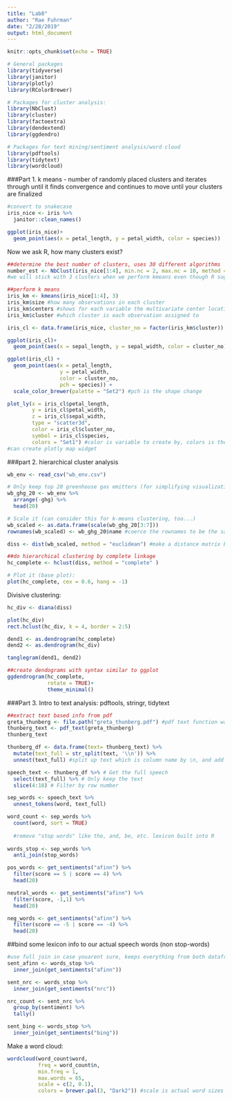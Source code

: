 ```yaml
---
title: "Lab8"
author: "Rae Fuhrman"
date: "2/28/2019"
output: html_document
---
```


```r
knitr::opts_chunk$set(echo = TRUE)
```

```r
# General packages
library(tidyverse)
library(janitor)
library(plotly)
library(RColorBrewer)

# Packages for cluster analysis:
library(NbClust)
library(cluster)
library(factoextra)
library(dendextend)
library(ggdendro)

# Packages for text mining/sentiment analysis/word cloud
library(pdftools)
library(tidytext)
library(wordcloud)

```

###Part 1. k means - number of randomly placed clusters and iterates through until it finds convergence and continues to move until your clusters are finalized

```r

#convert to snakecase
iris_nice <- iris %>% 
  janitor::clean_names()

ggplot(iris_nice)+
  geom_point(aes(x = petal_length, y = petal_width, color = species))

```

Now we ask R, how many clusters exist? 

```r

##determine the best number of clusters, uses 30 different algorithms 
number_est <- NbClust(iris_nice[1:4], min.nc = 2, max.nc = 10, method = "kmeans")
#we will stick with 3 clusters when we perform kmeans even though R suggests 2 conceptually we see 3, must # of specify groups first before kmeans

##perform k means
iris_km <- kmeans(iris_nice[1:4], 3)
iris_km$size #how many observations in each cluster
iris_km$centers #shows for each variable the multivariate center location with each cluster
iris_km$cluster #which cluster is each observation assigned to

iris_cl <- data.frame(iris_nice, cluster_no = factor(iris_km$cluster)) #take the info about clustering into dataframe with original data to make it easier to work with

ggplot(iris_cl)+
  geom_point(aes(x = sepal_length, y = sepal_width, color = cluster_no))

ggplot(iris_cl) +
  geom_point(aes(x = petal_length, 
                 y = petal_width, 
                 color = cluster_no, 
                 pch = species)) +
  scale_color_brewer(palette = "Set2") #pch is the shape change

plot_ly(x = iris_cl$petal_length,
        y = iris_cl$petal_width,
        z = iris_cl$sepal_width,
        type = "scatter3d",
        color = iris_cl$cluster_no,
        symbol = iris_cl$species,
        colors = "Set1") #color is variable to create by, colors is the color scheme
#can create plotly map widget 

```

###part 2. hierarchical cluster analysis

```r

wb_env <- read_csv("wb_env.csv")

# Only keep top 20 greenhouse gas emitters (for simplifying visualization here...)
wb_ghg_20 <- wb_env %>% 
  arrange(-ghg) %>% 
  head(20)

# Scale it (can consider this for k-means clustering, too...)
wb_scaled <- as.data.frame(scale(wb_ghg_20[3:7]))
rownames(wb_scaled) <- wb_ghg_20$name #coerce the rownames to be the same

diss <- dist(wb_scaled, method = "euclidean") #make a distance matrix by pairwise euclidean distnces

##do hierarchical clustering by complete linkage
hc_complete <- hclust(diss, method = "complete" )

# Plot it (base plot):
plot(hc_complete, cex = 0.6, hang = -1)

```

Divisive clustering:
```r
hc_div <- diana(diss)

plot(hc_div)
rect.hclust(hc_div, k = 4, border = 2:5)

dend1 <- as.dendrogram(hc_complete)
dend2 <- as.dendrogram(hc_div)

tanglegram(dend1, dend2)

##create dendograms with syntax similar to ggplot
ggdendrogram(hc_complete,
             rotate = TRUE)+ 
             theme_minimal()

```

###Part 3. Intro to text analysis: pdftools, stringr, tidytext

```r

##extract text based info from pdf
greta_thunberg <- file.path("greta_thunberg.pdf") #pdf text function wants this file path style
thunberg_text <- pdf_text(greta_thunberg)
thunberg_text

thunberg_df <- data.frame(text= thunberg_text) %>% 
  mutate(text_full = str_split(text, '\\n')) %>% 
  unnest(text_full) #split up text which is column name by \n, and add another \ so it knows it isnt actually functional use symbol 

speech_text <- thunberg_df %>% # Get the full speech
  select(text_full) %>% # Only keep the text
  slice(4:18) # Filter by row number

sep_words <- speech_text %>% 
  unnest_tokens(word, text_full)

word_count <- sep_words %>% 
  count(word, sort = TRUE)
  
  #remove "stop words" like the, and, be, etc. lexicon built into R
  
words_stop <- sep_words %>% 
  anti_join(stop_words)

pos_words <- get_sentiments("afinn") %>% 
  filter(score == 5 | score == 4) %>% 
  head(20)

neutral_words <- get_sentiments("afinn") %>% 
  filter(score, -1,1) %>% 
  head(20)

neg_words <- get_sentiments("afinn") %>% 
  filter(score == -5 | score == -4) %>% 
  head(20)

```

##bind some lexicon info to our actual speech words (non stop-words)

```r

#use full join in case youarent sure, keeps everything from both dataframes whether they have a match or not. Inner join must have match in both
sent_afinn <- words_stop %>% 
  inner_join(get_sentiments("afinn"))

sent_nrc <- words_stop %>% 
  inner_join(get_sentiments("nrc"))

nrc_count <- sent_nrc %>% 
  group_by(sentiment) %>% 
  tally()

sent_bing <- words_stop %>% 
  inner_join(get_sentiments("bing"))

```


Make a word cloud:

```r
wordcloud(word_count$word, 
          freq = word_count$n, 
          min.freq = 1, 
          max.words = 65, 
          scale = c(2, 0.1),
          colors = brewer.pal(3, "Dark2")) #scale is actual word sizes 
```
